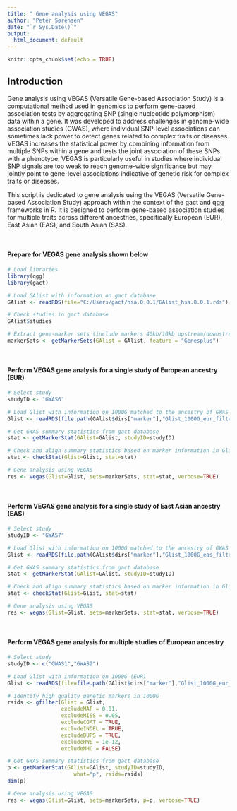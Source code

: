 ```yaml
---
title: " Gene analysis using VEGAS"
author: "Peter Sørensen"
date: "`r Sys.Date()`"
output:
  html_document: default
---
```


```r
knitr::opts_chunk$set(echo = TRUE)
```

## Introduction
Gene analysis using VEGAS (Versatile Gene-based Association Study) is a computational method used in genomics to perform gene-based association tests by aggregating SNP (single nucleotide polymorphism) data within a gene. It was developed to address challenges in genome-wide association studies (GWAS), where individual SNP-level associations can sometimes lack power to detect genes related to complex traits or diseases. VEGAS increases the statistical power by combining information from multiple SNPs within a gene and tests the joint association of these SNPs with a phenotype. VEGAS is particularly useful in studies where individual SNP signals are too weak to reach genome-wide significance but may jointly point to gene-level associations indicative of genetic risk for complex traits or diseases.

This script is dedicated to gene analysis using the VEGAS (Versatile Gene-based Association Study) approach within the context of the gact and qgg frameworks in R. It is designed to perform gene-based association studies for multiple traits across different ancestries, specifically European (EUR), East Asian (EAS), and South Asian (SAS).

<br>

#### Prepare for VEGAS gene analysis shown below
```r
# Load libraries
library(qgg)
library(gact)

# Load GAlist with information on gact database
GAlist <- readRDS(file="C:/Users/gact/hsa.0.0.1/GAlist_hsa.0.0.1.rds")

# Check studies in gact database
GAlist$studies

# Extract gene-marker sets (include markers 40kb/10kb upstream/downstream)
markerSets <- getMarkerSets(GAlist = GAlist, feature = "Genesplus")
```


<br>

#### Perform VEGAS gene analysis for a single study of European ancestry (EUR)
```r
# Select study
studyID <- "GWAS6"

# Load Glist with information on 1000G matched to the ancestry of GWAS data
Glist <- readRDS(file.path(GAlist$dirs["marker"],"Glist_1000G_eur_filtered.rds"))

# Get GWAS summary statistics from gact database
stat <- getMarkerStat(GAlist=GAlist, studyID=studyID)

# Check and align summary statistics based on marker information in Glist
stat <- checkStat(Glist=Glist, stat=stat)

# Gene analysis using VEGAS
res <- vegas(Glist=Glist, sets=markerSets, stat=stat, verbose=TRUE)
```

<br>

#### Perform VEGAS gene analysis for a single study of East Asian ancestry (EAS)
```r
# Select study
studyID <- "GWAS7"

# Load Glist with information on 1000G matched to the ancestry of GWAS data
Glist <- readRDS(file.path(GAlist$dirs["marker"],"Glist_1000G_eas_filtered.rds"))

# Get GWAS summary statistics from gact database
stat <- getMarkerStat(GAlist=GAlist, studyID=studyID)

# Check and align summary statistics based on marker information in Glist
stat <- checkStat(Glist=Glist, stat=stat)

# Gene analysis using VEGAS
res <- vegas(Glist=Glist, sets=markerSets, stat=stat, verbose=TRUE)
```

<br>

#### Perform VEGAS gene analysis for multiple studies of European ancestry
```r
# Select study
studyID <- c("GWAS1","GWAS2")

# Load Glist with information on 1000G (EUR)
Glist <- readRDS(file=file.path(GAlist$dirs["marker"],"Glist_1000G_eur_filtered.rds"))

# Identify high quality genetic markers in 1000G
rsids <- gfilter(Glist = Glist,
                 excludeMAF = 0.01,
                 excludeMISS = 0.05,
                 excludeCGAT = TRUE,
                 excludeINDEL = TRUE,
                 excludeDUPS = TRUE,
                 excludeHWE = 1e-12,
                 excludeMHC = FALSE)

# Get GWAS summary statistics from gact database
p <- getMarkerStat(GAlist=GAlist, studyID=studyID,
                     what="p", rsids=rsids)
dim(p)

# Gene analysis using VEGAS
res <- vegas(Glist=Glist, sets=markerSets, p=p, verbose=TRUE)
```
